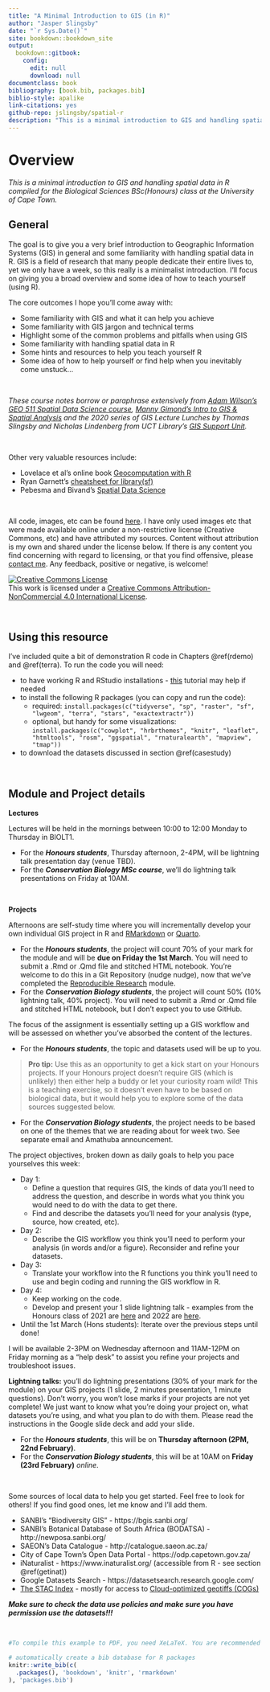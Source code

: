 ```yaml
--- 
title: "A Minimal Introduction to GIS (in R)"
author: "Jasper Slingsby"
date: "`r Sys.Date()`"
site: bookdown::bookdown_site
output: 
  bookdown::gitbook:
    config:
      edit: null
      download: null
documentclass: book
bibliography: [book.bib, packages.bib]
biblio-style: apalike
link-citations: yes
github-repo: jslingsby/spatial-r
description: "This is a minimal introduction to GIS and handling spatial data in R compiled for the Biological Sciences BSc(Honours) class at the University of Cape Town."
---
```


# Overview

_This is a minimal introduction to GIS and handling spatial data in R compiled for the Biological Sciences BSc(Honours) class at the University of Cape Town._


## General

The goal is to give you a very brief introduction to Geographic Information Systems (GIS) in general and some familiarity with handling spatial data in R. GIS is a field of research that many people dedicate their entire lives to, yet we only have a week, so this really is a minimalist introduction. I'll focus on giving you a broad overview and some idea of how to teach yourself (using R).

The core outcomes I hope you'll come away with:

* Some familiarity with GIS and what it can help you achieve
* Some familiarity with GIS jargon and technical terms
* Highlight some of the common problems and pitfalls when using GIS
* Some familiarity with handling spatial data in R
* Some hints and resources to help you teach yourself R
* Some idea of how to help yourself or find help when you inevitably come unstuck... 

<br>

_These course notes borrow or paraphrase extensively from [Adam Wilson's GEO 511 Spatial Data Science course](http://adamwilsonlabedu.github.io/GEO511/index.html), [Manny Gimond's Intro to GIS & Spatial Analysis](https://mgimond.github.io/Spatial/index.html) and the 2020 series of GIS Lecture Lunches by Thomas Slingsby and Nicholas Lindenberg from UCT Library's [GIS Support Unit](http://www.lib.uct.ac.za/lib/services/gis-support)._ 

<br>

Other very valuable resources include:

* Lovelace et al's online book [Geocomputation with R](https://r.geocompx.org/)
* Ryan Garnett's [cheatsheet for library(sf)](https://github.com/rstudio/cheatsheets/blob/main/sf.pdf)
* Pebesma and Bivand's [Spatial Data Science](https://r-spatial.org/book/)

<br>

All code, images, etc can be found [here](https://github.com/jslingsby/spatial-r). I have only used images etc that were made available online under a non-restrictive license (Creative Commons, etc) and have attributed my sources. Content without attribution is my own and shared under the license below. If there is any content you find concerning with regard to licensing, or that you find offensive, please [contact me](https://www.ecologi.st/contact/). Any feedback, positive or negative, is welcome!

<a rel="license" href="http://creativecommons.org/licenses/by-nc/4.0/"><img alt="Creative Commons License" style="border-width:0" src="https://i.creativecommons.org/l/by-nc/4.0/88x31.png" /></a><br />This work is licensed under a <a rel="license" href="http://creativecommons.org/licenses/by-nc/4.0/">Creative Commons Attribution-NonCommercial 4.0 International License</a>.

<br>

## Using this resource {#using}

I've included quite a bit of demonstration R code in Chapters \@ref(rdemo) and \@ref(terra). To run the code you will need:

* to have working R and RStudio installations - [this](https://learnr-examples.shinyapps.io/ex-setup-r/) tutorial may help if needed
* to install the following R packages (you can copy and run the code):
  - required: `install.packages(c("tidyverse", "sp", "raster", "sf", "lwgeom", "terra", "stars", "exactextractr"))`
  - optional, but handy for some visualizations: `install.packages(c("cowplot", "hrbrthemes", "knitr", "leaflet", "htmltools", "rosm", "ggspatial", "rnaturalearth", "mapview", "tmap"))`
* to download the datasets discussed in section \@ref(casestudy)

<br>

## Module and Project details

**Lectures** 

Lectures will be held in the mornings between 10:00 to 12:00 Monday to Thursday in BIOLT1. 

- For the _**Honours students**_, Thursday afternoon, 2-4PM, will be lightning talk presentation day (venue TBD). 
- For the _**Conservation Biology MSc course**_, we'll do lightning talk presentations on Friday at 10AM.

<br>

**Projects**

Afternoons are self-study time where you will incrementally develop your own individual GIS project in R and [RMarkdown](https://rmarkdown.rstudio.com/) or [Quarto](https://quarto.org/). 

- For the _**Honours students**_, the project will count 70% of your mark for the module and will be **due on Friday the 1st March**. You will need to submit a .Rmd or .Qmd file and stitched HTML notebook. You're welcome to do this in a Git Repository (nudge nudge), now that we've completed the [Reproducible Research](https://www.ecologi.st/data-management/) module. 
- For the _**Conservation Biology students**_, the project will count 50% (10% lightning talk, 40% project). You will need to submit a .Rmd or .Qmd file and stitched HTML notebook, but I don't expect you to use GitHub.

The focus of the assignment is essentially setting up a GIS workflow and will be assessed on whether you've absorbed the content of the lectures. 

- For the _**Honours students**_, the topic and datasets used will be up to you. 

>**Pro tip:** Use this as an opportunity to get a kick start on your Honours projects. If your Honours project doesn't require GIS (which is unlikely) then either help a buddy or let your curiosity roam wild! This is a teaching exercise, so it doesn't even have to be based on biological data, but it would help you to explore some of the data sources suggested below.

- For the _**Conservation Biology students**_, the project needs to be based on one of the themes that we are reading about for week two. See separate email and Amathuba announcement.

The project objectives, broken down as daily goals to help you pace yourselves this week:

* Day 1: 
  - Define a question that requires GIS, the kinds of data you'll need to address the question, and describe in words what you think you would need to do with the data to get there.
  - Find and describe the datasets you’ll need for your analysis (type, source, how created, etc).
* Day 2: 
  - Describe the GIS workflow you think you'll need to perform your analysis (in words and/or a figure). Reconsider and refine your datasets.
* Day 3: 
  - Translate your workflow into the R functions you think you'll need to use and begin coding and running the GIS workflow in R.
* Day 4: 
  - Keep working on the code. 
  - Develop and present your 1 slide lightning talk - examples from the Honours class of 2021 are [here](https://docs.google.com/presentation/d/1591HITImkhsf0VT96ae2JqAguy3K0lPeGn0-spA1M18/edit?usp=sharing) and 2022 are [here](https://docs.google.com/presentation/d/1C8kseabbqRiP1VFxnY_7znP7L2_QogmVjMMTB7mUflw/edit?usp=sharing).
* Until the 1st March (Hons students): Iterate over the previous steps until done!

I will be available 2-3PM on Wednesday afternoon and 11AM-12PM on Friday morning as a "help desk" to assist you refine your projects and troubleshoot issues.

**Lightning talks:** you'll do lightning presentations (30% of your mark for the module) on your GIS projects (1 slide, 2 minutes presentation, 1 minute questions). Don't worry, you won't lose marks if your projects are not yet complete! We just want to know what you're doing your project on, what datasets you're using, and what you plan to do with them. Please read the instructions in the Google slide deck and add your slide. 

- For the _**Honours students**_, this will be on **Thursday afternoon (2PM, 22nd February)**. 
- For the _**Conservation Biology students**_, this will be at 10AM on **Friday (23rd February)** _online_. 

<br>

Some sources of local data to help you get started. Feel free to look for others! If you find good ones, let me know and I'll add them.

* SANBI's "Biodiversity GIS" - https://bgis.sanbi.org/
* SANBI's Botanical Database of South Africa (BODATSA) - http://newposa.sanbi.org/
* SAEON's Data Catalogue - http://catalogue.saeon.ac.za/
* City of Cape Town's Open Data Portal - https://odp.capetown.gov.za/
* iNaturalist - https://www.inaturalist.org/ (accessible from R - see section \@ref(getinat))
* Google Datasets Search - https://datasetsearch.research.google.com/
* [The STAC Index](https://stacindex.org/) - mostly for access to [Cloud-optimized geotiffs (COGs)](https://www.ecologi.st/spatial-r/terra.html#cloud-optimized-geotiffs-cogs)


**_Make sure to check the data use policies and make sure you have permission use the datasets!!!_**


<br>

```r
#To compile this example to PDF, you need XeLaTeX. You are recommended to install TinyTeX (which includes XeLaTeX): <https://yihui.name/tinytex/>.

# automatically create a bib database for R packages
knitr::write_bib(c(
  .packages(), 'bookdown', 'knitr', 'rmarkdown'
), 'packages.bib')
```
